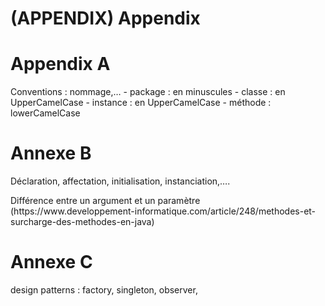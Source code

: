 # (APPENDIX) Appendix {-} 

# Appendix A

Conventions : nommage,...
    - package : en minuscules
    - classe : en UpperCamelCase
    - instance : en UpperCamelCase
    - méthode : lowerCamelCase


# Annexe B

Déclaration, affectation, initialisation, instanciation,....

Différence entre un argument et un paramètre (https://www.developpement-informatique.com/article/248/methodes-et-surcharge-des-methodes-en-java)

# Annexe C

design patterns : factory, singleton, observer, 